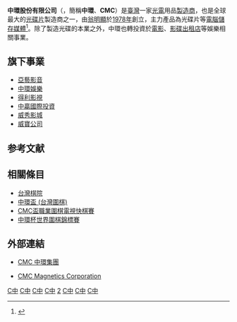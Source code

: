 {{Infobox Company
| company_name       = 中環股份有限公司
| company_name_en    = CMC Magnetics Co., Ltd.
| trading_name       = 中環、CMC
| company_logo       = 
| company_type       = [[股份有限公司|股份有限公司]]
| traded_as          = {{twse|2323}}<br>（1992年2月17日上市）
| local_code_name            = TW
| local_code            = 12205020
| company_slogan     = 
| foundation         = 1978年12月2日
| location           = {{ROC-TW}}<br>[[台北市|台北市]][[中山區_(臺北市)|中山區]][[民權西路|民權西路]]53號15樓 （[[中菱大樓|中菱大樓]]）
| key_people         = [[董事長|董事長]]：[[翁明顯|翁明顯]]<br />[[發言人|發言人]]：蕭英怡
| industry           = [[光電業|光電業]]
| products           = [[光碟片|光碟片]]<br>[[3.5吋磁碟片|3.5吋磁碟片]]<br>有關塑膠殼子製造加工與買賣
| capital            = [[新臺幣|新台幣]]18,306,474,910元
| revenue            = 
| operating_income   = 
| profit             = 
| num_employees      = 
| accounting_period  = 
| parent             = 
| divisions          = 
| subsid             = [[中環國際娛樂事業股份有限公司|中環國際娛樂事業股份有限公司]]<br/>[[亞藝國際股份有限公司|亞藝國際股份有限公司]]<br/>[[中贏國際投資股份有限公司|中贏國際投資股份有限公司]]<br/>[[得利影視股份有限公司|得利影視股份有限公司]]<br/>[[威寶公司|威寶公司]]
| homepage           = {{url|http://www.cmcnet.com.tw/}}
| footnotes          = 
}}

'''中環股份有限公司'''（{{lang-en|'''CMC Magnetics'''}}，簡稱'''中環'''、'''CMC'''）是[[臺灣|臺灣]]一家[[光電|光電]]用品[[製造商|製造商]]，也是全球最大的[[光碟|光碟片]]製造商之一，由[[翁明顯|翁明顯]]於[[1978年|1978年]]創立，主力產品為光碟片等[[電腦|電腦]][[儲存裝置|儲存媒體]]<ref>{{Cite web |url=http://www.cmcnet.com.tw/default.asp?n=25 |title=中環集團網站 > 關於中環 > 公司沿革 |accessdate=2010-09-02 |archive-date=2007-11-06 |archive-url=https://web.archive.org/web/20071106110650/http://www.cmcnet.com.tw/default.asp?n=25 |dead-url=no }}</ref>。除了製造光碟的本業之外，中環也轉投資於[[電影|電影]]、[[影碟出租店|影碟出租店]]等娛樂相關事業。

== 旗下事業 ==
* [[亞藝影音|亞藝影音]]
* [[中環娛樂|中環娛樂]]
* [[得利影視|得利影視]]
* [[中贏國際投資|中贏國際投資]]
* [[威秀影城|威秀影城]]
* [[威寶公司|威寶公司]]

== 参考文献 ==
{{Reflist}}

== 相關條目 ==
* [[台灣棋院|台灣棋院]]
* [[中環盃_(台灣圍棋)|中環盃 (台灣圍棋)]]
* [[CMC盃職業圍棋電視快棋賽|CMC盃職業圍棋電視快棋賽]]
* [[中環杯世界圍棋錦標賽|中環杯世界圍棋錦標賽]]

== 外部連結 ==
*{{zh-tw}}{{en}} [https://web.archive.org/web/20100830224023/http://www.cmcnet.com.tw/ CMC 中環集團]
*{{en}} [http://www.cmcdisc.com/ CMC Magnetics Corporation]{{Wayback|url=http://www.cmcdisc.com/ |date=20100915094727 }}

{{Portal bar|台灣|電子學|企業}}
{{台灣公司小作品}}

[[Category:1978年成立的公司|C中]]
[[Category:1978年台灣建立|C中]]
[[Category:跨國公司|C中]]
[[Category:台灣電子公司|C中]]
[[Category:臺灣證券交易所上市公司|2]]
[[Category:台灣品牌|C中]]
[[Category:電腦儲存媒體公司|C中]]
[[Category:總部位於臺北市中山區的工商業機構|C中]]